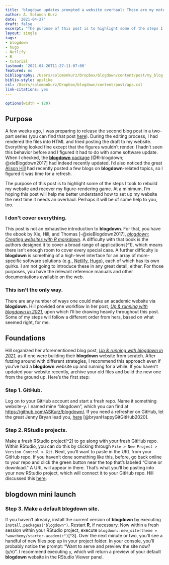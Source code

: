 ```yaml
---
title: 'blogdown updates prompted a website overhaul: These are my notes'
author: A. Solomon Kurz
date: '2021-04-27'
draft: false
excerpt: "The purpose of this post is to highlight some of the steps I took to rebuild my academic-style blogdown website. At a minimum, I'm hoping this post will help me better understand how to set up my website the next time it needs an overhaul. Perhaps it will be of some help to you, too."
layout: single
tags:
- blogdown
- hugo
- Netlify
- R
- tutorial
lastmod: '2021-04-26T11:27:11-07:00'
featured: no
bibliography: /Users/solomonkurz/Dropbox/blogdown/content/post/my_blog.bib
biblio-style: apalike
csl: /Users/solomonkurz/Dropbox/blogdown/content/post/apa.csl  
link-citations: yes
---
```


```r
options(width = 120)
```

## Purpose

A few weeks ago, I was preparing to release the second blog post in a two-part series (you can find that post [here](https://solomonkurz.netlify.app/post/2021-04-22-effect-sizes-for-experimental-trials-analyzed-with-multilevel-growth-models-two-of-two/)). During the editing process, I had rendered the files into HTML and tried posting the draft to my website. Everything looked fine except that the figures wouldn't render. I hadn't seen this behavior before and I figured it had to do with some software update. When I checked, the [**blogdown** package](https://CRAN.R-project.org/package=blogdown) [@R-blogdown; @xieBlogdown2017] had indeed recently updated. I'd also noticed the great [Alison Hill](https://alison.rbind.io) had recently posted a few blogs on **blogdown**-related topics, so I figured it was time for a refresh. 

The purpose of this post is to highlight some of the steps I took to rebuild my website and recover my figure-rendering game. At a minimum, I'm hoping this post will help me better understand how to set up my website the next time it needs an overhaul. Perhaps it will be of some help to you, too.

### I don't cover everything.

This post is not an exhaustive introduction to **blogdown**. For that, you have the ebook by Xie, Hill, and Thomas [-@xieBlogdown2017], [*blogdown: Creating websites with R markdown*](https://bookdown.org/yihui/blogdown/). A difficulty with that book is the authors designed it to cover a broad range of applications[^1], which means there isn't enough room to cover every special case. A further difficulty is **blogdown** is something of a high-level interface for an array of more-specific software solutions (e.g., [Netlify](https://www.netlify.com/), [Hugo](https://gohugo.io/)), each of which has its own quirks. I am not going to introduce these in any great detail, either. For those purposes, you have the relevant reference manuals and other documentations available on the web.

### This isn't the only way.

There are any number of ways one could make an academic website via **blogdown**. Hill provided one workflow in her post, [*Up & running with blogdown in 2021*](https://alison.rbind.io/post/new-year-new-blogdown/), upon which I'll be drawing heavily throughout this post. Some of my steps will follow a different order from hers, based on what seemed right, for me.

## Foundations

Hill organized her aforementioned blog post, [*Up & running with blogdown in 2021*](https://alison.rbind.io/post/new-year-new-blogdown/), as if one were building their **blogdown** website from scratch. After futzing around with different strategies, I recommend this approach even if you've had a **blogdown** website up and running for a while. If you haven't updated your website recently, archive your old files and build the new one from the ground up. Here's the first step:

### Step 1. GitHub.

Log on to your GitHub account and start a fresh repo. Name it something website-y. I named mine "blogdown", which you can find at [https://github.com/ASKurz/blogdown/](https://github.com/ASKurz/blogdown/). If you need a refresher on GitHub, let the great Jenny Bryan lead you, [here](http://happygitwithr.com/) [@bryanHappyGitGitHub2020]. 

### Step 2. RStudio projects.

Make a fresh RStudio project[^2] to go along with your fresh GitHub repo. Within RStudio, you can do this by clicking through `File > New Project > Version Control > Git`. Next, you'll want to paste in the URL from your GitHub repo. If you haven't done something like this, before, go back online to your repo and click the green button near the top that's labeled "Clone or download." A URL will appear in there. That's what you'll be pasting into your new RStudio project, which will connect it to your GitHub repo. Hill discussed this [here](https://alison.rbind.io/post/new-year-new-blogdown/#step-1-create-repo).

## **blogdown** mini launch

### Step 3. Make a default **blogdown** site.

If you haven't already, install the current version of **blogdown** by executing `install.packages("blogdown")`. Restart **R**, if necessary. Now within a fresh session within your RStudio project, execute `blogdown::new_site(theme = "wowchemy/starter-academic")`[^3]. Over the next minute or two, you'll see a handful of new files pop up in your project folder. In your console, you'll probably notice the prompt: "Want to serve and preview the site now? (y/n)". I recommend executing `y`, which will return a preview of your default **blogdown** website in the RStudio Viewer panel.


